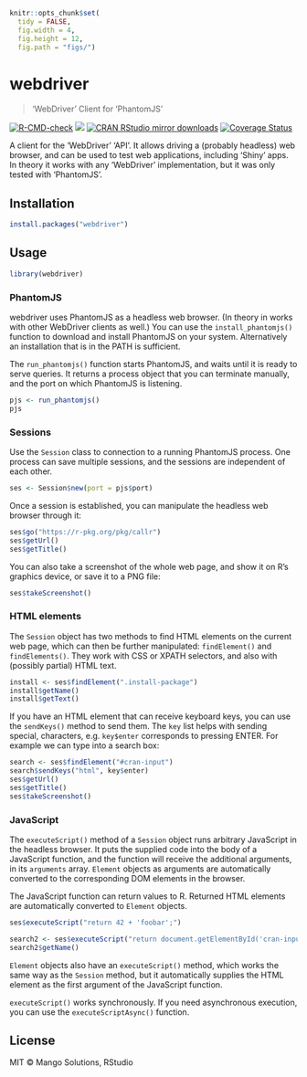 
```r
knitr::opts_chunk$set(
  tidy = FALSE,
  fig.width = 4,
  fig.height = 12,
  fig.path = "figs/")
```

# webdriver

> 'WebDriver' Client for 'PhantomJS'

  <!-- badges: start -->
  [![R-CMD-check](https://github.com/rstudio/webdriver/workflows/R-CMD-check/badge.svg)](https://github.com/rstudio/webdriver/actions)
  [![](https://www.r-pkg.org/badges/version/webdriver)](https://www.r-pkg.org/pkg/webdriver)
  [![CRAN RStudio mirror downloads](https://cranlogs.r-pkg.org/badges/webdriver)](https://www.r-pkg.org/pkg/webdriver)
  [![Coverage Status](https://img.shields.io/codecov/c/github/rstudio/webdriver/main.svg)](https://codecov.io/github/rstudio/webdriver?branch=main)
  <!-- badges: end -->



A client for the 'WebDriver' 'API'. It allows driving a (probably headless)
web browser, and can be used to test web applications, including 'Shiny'
apps. In theory it works with any 'WebDriver' implementation, but it was only
tested with 'PhantomJS'.

## Installation

```r
install.packages("webdriver")
```

## Usage

```r
library(webdriver)
```

### PhantomJS

webdriver uses PhantomJS as a headless web browser. (In theory in works
with other WebDriver clients as well.) You can use the `install_phantomjs()`
function to download and install PhantomJS on your system. Alternatively
an installation that is in the PATH is sufficient.

The `run_phantomjs()` function starts PhantomJS, and waits until it is ready
to serve queries. It returns a process object that you can terminate
manually, and the port on which PhantomJS is listening.

```r
pjs <- run_phantomjs()
pjs
```

### Sessions

Use the `Session` class to connection to a running PhantomJS process.
One process can save multiple sessions, and the sessions are independent
of each other.

```r
ses <- Session$new(port = pjs$port)
```

Once a session is established, you can manipulate the headless web browser
through it:

```r
ses$go("https://r-pkg.org/pkg/callr")
ses$getUrl()
ses$getTitle()
```

You can also take a screenshot of the whole web page, and show it on R's
graphics device, or save it to a PNG file:


```r
ses$takeScreenshot()
```

### HTML elements

The `Session` object has two methods to find HTML elements on the current
web page, which can then be further manipulated: `findElement()` and
`findElements()`. They work with CSS or XPATH selectors, and also with
(possibly partial) HTML text.

```r
install <- ses$findElement(".install-package")
install$getName()
install$getText()
```

If you have an HTML element that can receive keyboard keys, you can use
the `sendKeys()` method to send them. The `key` list helps with sending
special, characters, e.g. `key$enter` corresponds to pressing ENTER. For
example we can type into a search box:

```r
search <- ses$findElement("#cran-input")
search$sendKeys("html", key$enter)
ses$getUrl()
ses$getTitle()
ses$takeScreenshot()
```

### JavaScript

The `executeScript()` method of a `Session` object runs arbitrary JavaScript
in the headless browser. It puts the supplied code into the body of a
JavaScript function, and the function will receive the additional arguments,
in its `arguments` array. `Element` objects as arguments are automatically
converted to the corresponding DOM elements in the browser.

The JavaScript function can return values to R. Returned HTML elements are
automatically converted to `Element` objects.

```r
ses$executeScript("return 42 + 'foobar';")
```

```r
search2 <- ses$executeScript("return document.getElementById('cran-input');")
search2$getName()
```

`Element` objects also have an `executeScript()` method, which works the
same way as the `Session` method, but it automatically supplies the HTML
element as the first argument of the JavaScript function.

`executeScript()` works synchronously. If you need asynchronous execution,
you can use the `executeScriptAsync()` function.

## License

MIT © Mango Solutions, RStudio

